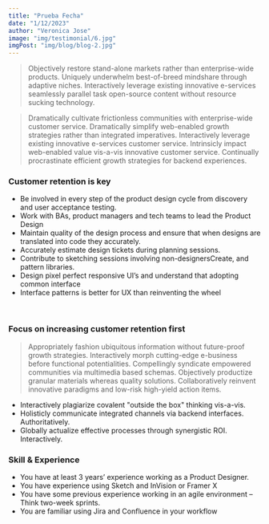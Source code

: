 ```yaml
---
title: "Prueba Fecha"
date: "1/12/2023"
author: "Veronica Jose"
image: "img/testimonial/6.jpg"
imgPost: "img/blog/blog-2.jpg"
---
```


<MdxPage 
title="Esto es un ejemplo de un Post"
date="30/10/2023"
author="Veronica J. Narciso"
job="Head of Designer"
description="Lidera y supervisa la visión creativa, la estrategia y la ejecución de proyectos de diseño."
image="img/testimonial/6.jpg">

> Objectively restore stand-alone markets rather than enterprise-wide products. 
Uniquely underwhelm best-of-breed mindshare through adaptive niches. 
Interactively leverage existing innovative e-services seamlessly parallel task open-source content without resource sucking technology.

> Dramatically cultivate frictionless communities with enterprise-wide customer service. 
Dramatically simplify web-enabled growth strategies rather than integrated imperatives. 
Interactively leverage existing innovative e-services customer service. 
Intrinsicly impact web-enabled value vis-a-vis innovative customer service. 
Continually procrastinate efficient growth strategies for backend experiences.

### Customer retention is key

- Be involved in every step of the product design cycle from discovery and user acceptance testing.
- Work with BAs, product managers and tech teams to lead the Product Design
- Maintain quality of the design process and ensure that when designs are translated into code they accurately.
- Accurately estimate design tickets during planning sessions.
- Contribute to sketching sessions involving non-designersCreate, and pattern libraries.
- Design pixel perfect responsive UI’s and understand that adopting common interface
- Interface patterns is better for UX than reinventing the wheel

<MdxPageImagen1 image1="img/tab-feature-img-4.png"/><br />

### Focus on increasing customer retention first

> Appropriately fashion ubiquitous information without future-proof growth strategies. 
Interactively morph cutting-edge e-business before functional potentialities. 
Compellingly syndicate empowered communities via multimedia based schemas. 
Objectively productize granular materials whereas quality solutions. 
Collaboratively reinvent innovative paradigms and low-risk high-yield action items.

- Interactively plagiarize covalent "outside the box" thinking vis-a-vis.
- Holisticly communicate integrated channels via backend interfaces. Authoritatively.
- Globally actualize effective processes through synergistic ROI. Interactively.


### Skill & Experience

- You have at least 3 years’ experience working as a Product Designer.
- You have experience using Sketch and InVision or Framer X
- You have some previous experience working in an agile environment – Think two-week sprints.
- You are familiar using Jira and Confluence in your workflow
                                
<MdxPageImagen2 image2="img/tab-feature-img-4.png"/><br />
</MdxPage>